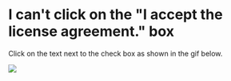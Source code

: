 # I can't click on the "I accept the license agreement." box


Click on the text next to the check box as shown in the gif below.

![](https://media.discordapp.net/attachments/855692492448333824/898959045543735317/kutyonboy9a.gif)

